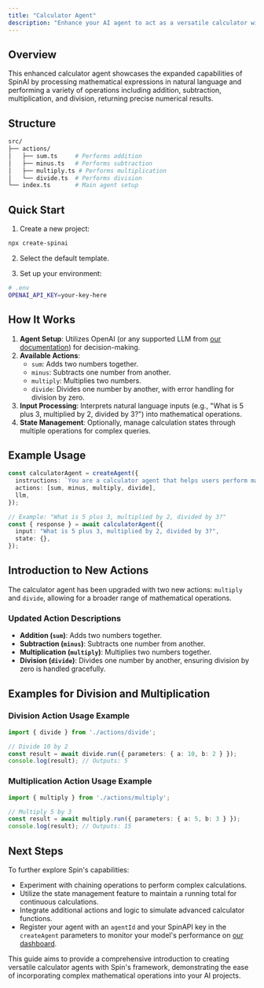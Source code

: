 ```yaml
---
title: "Calculator Agent"
description: "Enhance your AI agent to act as a versatile calculator with SpinAI, now including division and multiplication."
---
```


## Overview

This enhanced calculator agent showcases the expanded capabilities of SpinAI by processing mathematical expressions in natural language and performing a variety of operations including addition, subtraction, multiplication, and division, returning precise numerical results.

## Structure

```bash
src/
├── actions/
│   ├── sum.ts     # Performs addition
│   ├── minus.ts   # Performs subtraction
│   ├── multiply.ts # Performs multiplication
│   └── divide.ts  # Performs division
└── index.ts       # Main agent setup
```

## Quick Start

1. Create a new project:

```bash
npx create-spinai
```

2. Select the default template.

3. Set up your environment:

```bash
# .env
OPENAI_API_KEY=your-key-here
```

## How It Works

1. **Agent Setup**: Utilizes OpenAI (or any supported LLM from [our documentation](/llms/overview)) for decision-making.
2. **Available Actions**:
   - `sum`: Adds two numbers together.
   - `minus`: Subtracts one number from another.
   - `multiply`: Multiplies two numbers.
   - `divide`: Divides one number by another, with error handling for division by zero.
3. **Input Processing**: Interprets natural language inputs (e.g., "What is 5 plus 3, multiplied by 2, divided by 3?") into mathematical operations.
4. **State Management**: Optionally, manage calculation states through multiple operations for complex queries.

## Example Usage

```typescript
const calculatorAgent = createAgent({
  instructions: `You are a calculator agent that helps users perform mathematical calculations.`,
  actions: [sum, minus, multiply, divide],
  llm,
});

// Example: "What is 5 plus 3, multiplied by 2, divided by 3?"
const { response } = await calculatorAgent({
  input: "What is 5 plus 3, multiplied by 2, divided by 3?",
  state: {},
});
```

## Introduction to New Actions

The calculator agent has been upgraded with two new actions: `multiply` and `divide`, allowing for a broader range of mathematical operations.

### Updated Action Descriptions

- **Addition (`sum`)**: Adds two numbers together.
- **Subtraction (`minus`)**: Subtracts one number from another.
- **Multiplication (`multiply`)**: Multiplies two numbers together.
- **Division (`divide`)**: Divides one number by another, ensuring division by zero is handled gracefully.

## Examples for Division and Multiplication

### Division Action Usage Example

```typescript
import { divide } from './actions/divide';

// Divide 10 by 2
const result = await divide.run({ parameters: { a: 10, b: 2 } });
console.log(result); // Outputs: 5
```

### Multiplication Action Usage Example

```typescript
import { multiply } from './actions/multiply';

// Multiply 5 by 3
const result = await multiply.run({ parameters: { a: 5, b: 3 } });
console.log(result); // Outputs: 15
```

## Next Steps

To further explore Spin's capabilities:

- Experiment with chaining operations to perform complex calculations.
- Utilize the state management feature to maintain a running total for continuous calculations.
- Integrate additional actions and logic to simulate advanced calculator functions.
- Register your agent with an `agentId` and your SpinAPI key in the `createAgent` parameters to monitor your model's performance on [our dashboard](https://app.spinai.dev).

This guide aims to provide a comprehensive introduction to creating versatile calculator agents with Spin's framework, demonstrating the ease of incorporating complex mathematical operations into your AI projects.